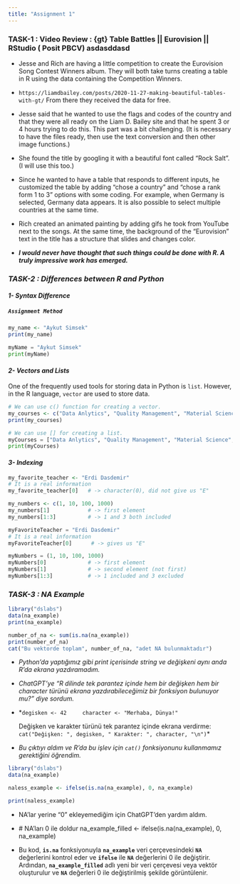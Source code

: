 ```yaml
---
title: "Assignment 1"
---
```


### TASK-1 : Video Review : **{gt} Table Battles \|\| Eurovision \|\| RStudio ( Posit PBCV) asdasddasd**

-   Jesse and Rich are having a little competition to create the Eurovision Song Contest Winners album. They will both take turns creating a table in R using the data containing the Competition Winners.

-   `https://liamdbailey.com/posts/2020-11-27-making-beautiful-tables-with-gt/` From there they received the data for free.

-   Jesse said that he wanted to use the flags and codes of the country and that they were all ready on the Liam D. Bailey site and that he spent 3 or 4 hours trying to do this. This part was a bit challenging. (It is necessary to have the files ready, then use the text conversion and then other image functions.)

-   She found the title by googling it with a beautiful font called "Rock Salt". (I will use this too.)

-   Since he wanted to have a table that responds to different inputs, he customized the table by adding "chose a country" and "chose a rank form 1 to 3" options with some coding. For example, when Germany is selected, Germany data appears. It is also possible to select multiple countries at the same time.

-   Rich created an animated painting by adding gifs he took from YouTube next to the songs. At the same time, the background of the "Eurovision" text in the title has a structure that slides and changes color.

-   ***I would never have thought that such things could be done with R. A truly impressive work has emerged.***

### ***TASK-2 : Differences between R and Python***

#### ***1- Syntax Difference***

##### **`Assignment Method`**

```r
my_name <- "Aykut Simsek"
print(my_name)
```

```python
myName = "Aykut Simsek"
print(myName)
```

#### ***2- Vectors and Lists***

One of the frequently used tools for storing data in Python is `list`. However, in the R language, `vector` are used to store data.

```r
# We can use c() function for creating a vector.
my_courses <- c("Data Anlytics", "Quality Management", "Material Science", "Probability and Statistics", "Production Planning and Control", "MUH101")
print(my_courses)
```

```python
# We can use [] for creating a list.
myCourses = ["Data Anlytics", "Quality Management", "Material Science", "Probability and Statistics", "Production Planning and Control", "MUH101"]
print(myCourses)
```

#### ***3- Indexing***

```r
my_favorite_teacher <- "Erdi Dasdemir"
# It is a real information
my_favorite_teacher[0]   # -> character(0), did not give us "E"

my_numbers <- c(1, 10, 100, 1000)
my_numbers[1]            # -> first element
my_numbers[1:3]          # -> 1 and 3 both included
```

```python
myFavoriteTeacher = "Erdi Dasdemir"
# It is a real information
myFavoriteTeacher[0]      # -> gives us "E"

myNumbers = (1, 10, 100, 1000)
myNumbers[0]             # -> first element
myNumbers[1]             # -> second element (not first)
myNumbers[1:3]           # -> 1 included and 3 excluded
```

### ***TASK-3 : NA Example***

```r
library("dslabs")
data(na_example)
print(na_example)

number_of_na <- sum(is.na(na_example))
print(number_of_na)
cat("Bu vektorde toplam", number_of_na, "adet NA bulunmaktadır")
```

-   *Python'da yaptığımız gibi print içerisinde string ve değişkeni aynı anda R'da ekrana yazdıramadım.*

-   *ChatGPT'ye "R dilinde tek parantez içinde hem bir değişken hem bir character türünü ekrana yazdırabileceğimiz bir fonksiyon bulunuyor mu?" diye sordum.*

-   \*`degisken <- 42     character <- "Merhaba, Dünya!"`

    Değişken ve karakter türünü tek parantez içinde ekrana verdirme: `cat("Değişken: ", degisken, " Karakter: ", character, "\n")`\*

-   *Bu çıktıyı aldım ve R'da bu işlev için `cat()` fonksiyonunu kullanmamız gerektiğini öğrendim.*

```r
library("dslabs")
data(na_example)

naless_example <- ifelse(is.na(na_example), 0, na_example)

print(naless_example)

```

-   NA'lar yerine "0" ekleyemediğim için ChatGPT'den yardım aldım.

-   \# NA'ları 0 ile doldur na_example_filled \<- ifelse(is.na(na_example), 0, na_example)

-   Bu kod, **`is.na`** fonksiyonuyla **`na_example`** veri çerçevesindeki **`NA`** değerlerini kontrol eder ve **`ifelse`** ile **`NA`** değerlerini 0 ile değiştirir. Ardından, **`na_example_filled`** adlı yeni bir veri çerçevesi veya vektör oluşturulur ve **`NA`** değerleri 0 ile değiştirilmiş şekilde görüntülenir.
